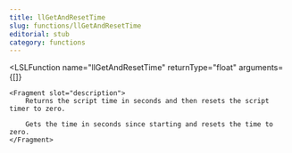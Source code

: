 ```yaml
---
title: llGetAndResetTime
slug: functions/llGetAndResetTime
editorial: stub
category: functions
---
```


<LSLFunction
	name="llGetAndResetTime"
	returnType="float"
	arguments={[]}
>
	<Fragment slot="description">
		Returns the script time in seconds and then resets the script timer to zero.
		
		Gets the time in seconds since starting and resets the time to zero.
	</Fragment>
</LSLFunction>
